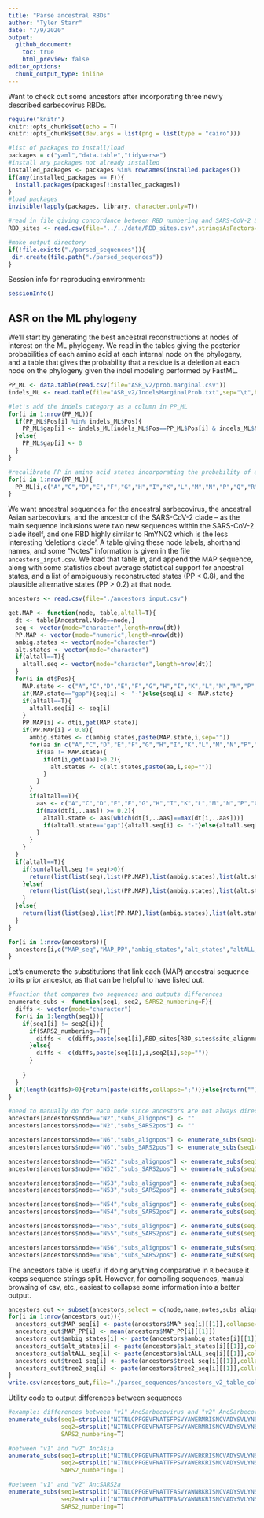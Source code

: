 ```yaml
---
title: "Parse ancestral RBDs"
author: "Tyler Starr"
date: "7/9/2020"
output:
  github_document:
    toc: true
    html_preview: false
editor_options: 
  chunk_output_type: inline
---
```


Want to check out some ancestors after incorporating three newly described sarbecovirus RBDs.

```r
require("knitr")
knitr::opts_chunk$set(echo = T)
knitr::opts_chunk$set(dev.args = list(png = list(type = "cairo")))

#list of packages to install/load
packages = c("yaml","data.table","tidyverse")
#install any packages not already installed
installed_packages <- packages %in% rownames(installed.packages())
if(any(installed_packages == F)){
  install.packages(packages[!installed_packages])
}
#load packages
invisible(lapply(packages, library, character.only=T))

#read in file giving concordance between RBD numbering and SARS-CoV-2 Spike numbering, along with other possibly interesting annotations
RBD_sites <- read.csv(file="../../data/RBD_sites.csv",stringsAsFactors=F)

#make output directory
if(!file.exists("./parsed_sequences")){
 dir.create(file.path("./parsed_sequences"))
}
```

Session info for reproducing environment:
```r
sessionInfo()
```

## ASR on the ML phylogeny

We'll start by generating the best ancestral reconstructions at nodes of interest on the ML phylogeny. We read in the tables giving the posterior probabilities of each amino acid at each internal node on the phylogeny, and a table that gives the probability that a residue is a deletion at each node on the phylogeny given the indel modeling performed by FastML.



```r
PP_ML <- data.table(read.csv(file="ASR_v2/prob.marginal.csv"))
indels_ML <- read.table(file="ASR_v2/IndelsMarginalProb.txt",sep="\t",header=T)

#let's add the indels category as a column in PP_ML
for(i in 1:nrow(PP_ML)){
  if(PP_ML$Pos[i] %in% indels_ML$Pos){
    PP_ML$gap[i] <- indels_ML[indels_ML$Pos==PP_ML$Pos[i] & indels_ML$Node==PP_ML$Ancestral.Node[i],"Prob_Of_Indel"]
  }else{
    PP_ML$gap[i] <- 0
  }
}

#recalibrate PP in amino acid states incorporating the probability of a gap character -- that is, such that rowSum is always 1
for(i in 1:nrow(PP_ML)){
  PP_ML[i,c("A","C","D","E","F","G","H","I","K","L","M","N","P","Q","R","S","T","V","W","Y")] <- PP_ML[i,c("A","C","D","E","F","G","H","I","K","L","M","N","P","Q","R","S","T","V","W","Y")]*(1-PP_ML[i,gap])
}

```

We want ancestral sequences for the ancestral sarbecovirus, the ancestral Asian sarbecoviurs, and the ancestor of the SARS-CoV-2 clade -- as the main sequence inclusions were two new sequences within the SARS-CoV-2 clade itself, and one RBD highly similar to RmYN02 which is the less interesting 'deletions clade'. A table giving these node labels, shorthand names, and some "Notes" information is given in the file `ancestors_input.csv`. We load that table in, and append the MAP sequence, along with some statistics about average statistical support for ancestral states, and a list of ambiguously reconstructed states (PP < 0.8), and the plausible alternative states (PP > 0.2) at that node.

```r
ancestors <- read.csv(file="./ancestors_input.csv")

get.MAP <- function(node, table,altall=T){
  dt <- table[Ancestral.Node==node,]
  seq <- vector(mode="character",length=nrow(dt))
  PP.MAP <- vector(mode="numeric",length=nrow(dt))
  ambig.states <- vector(mode="character")
  alt.states <- vector(mode="character")
  if(altall==T){
    altall.seq <- vector(mode="character",length=nrow(dt))
  }
  for(i in dt$Pos){
    MAP.state <- c("A","C","D","E","F","G","H","I","K","L","M","N","P","Q","R","S","T","V","W","Y","gap")[which(dt[i,c("A","C","D","E","F","G","H","I","K","L","M","N","P","Q","R","S","T","V","W","Y","gap")]==max(dt[i,c("A","C","D","E","F","G","H","I","K","L","M","N","P","Q","R","S","T","V","W","Y","gap")]))]
    if(MAP.state=="gap"){seq[i] <- "-"}else{seq[i] <- MAP.state}
    if(altall==T){
      altall.seq[i] <- seq[i]
    }
    PP.MAP[i] <- dt[i,get(MAP.state)]
    if(PP.MAP[i] < 0.8){
      ambig.states <- c(ambig.states,paste(MAP.state,i,sep=""))
      for(aa in c("A","C","D","E","F","G","H","I","K","L","M","N","P","Q","R","S","T","V","W","Y","gap")){
        if(aa != MAP.state){
          if(dt[i,get(aa)]>0.2){
            alt.states <- c(alt.states,paste(aa,i,sep=""))
          }
        }
      }
      if(altall==T){
        aas <- c("A","C","D","E","F","G","H","I","K","L","M","N","P","Q","R","S","T","V","W","Y","gap")[c("A","C","D","E","F","G","H","I","K","L","M","N","P","Q","R","S","T","V","W","Y","gap") != MAP.state]
        if(max(dt[i,..aas]) >= 0.2){
          altall.state <- aas[which(dt[i,..aas]==max(dt[i,..aas]))]
          if(altall.state=="gap"){altall.seq[i] <- "-"}else{altall.seq[i] <- altall.state}
        }
      }
    }
  }
  if(altall==T){
    if(sum(altall.seq != seq)>0){
      return(list(list(seq),list(PP.MAP),list(ambig.states),list(alt.states),list(altall.seq)))
    }else{
      return(list(list(seq),list(PP.MAP),list(ambig.states),list(alt.states),list(NA)))
    }
  }else{
    return(list(list(seq),list(PP.MAP),list(ambig.states),list(alt.states)))
  }
}

for(i in 1:nrow(ancestors)){
  ancestors[i,c("MAP_seq","MAP_PP","ambig_states","alt_states","altALL_seq")] <- get.MAP(node=ancestors[i,"node"],table=PP_ML)
}

```

Let's enumerate the substitutions that link each (MAP) ancestral sequence to its prior ancestor, as that can be helpful to have listed out.

```r
#function that compares two sequences and outputs differences
enumerate_subs <- function(seq1, seq2, SARS2_numbering=F){
  diffs <- vector(mode="character")
  for(i in 1:length(seq1)){
    if(seq1[i] != seq2[i]){
      if(SARS2_numbering==T){
        diffs <- c(diffs,paste(seq1[i],RBD_sites[RBD_sites$site_alignment==i,"site_SARS2"],seq2[i],sep=""))
      }else{
        diffs <- c(diffs,paste(seq1[i],i,seq2[i],sep=""))
      }
      
    }
  }
  if(length(diffs)>0){return(paste(diffs,collapse=";"))}else{return("")}
}

#need to manually do for each node since ancestors are not always directly above one another in the table
ancestors[ancestors$node=="N2","subs_alignpos"] <- ""
ancestors[ancestors$node=="N2","subs_SARS2pos"] <- ""

ancestors[ancestors$node=="N6","subs_alignpos"] <- enumerate_subs(seq1=ancestors[ancestors$node=="N2","MAP_seq"][[1]],seq2=ancestors[ancestors$node=="N6","MAP_seq"][[1]])
ancestors[ancestors$node=="N6","subs_SARS2pos"] <- enumerate_subs(seq1=ancestors[ancestors$node=="N2","MAP_seq"][[1]],seq2=ancestors[ancestors$node=="N6","MAP_seq"][[1]],SARS2_numbering=T)

ancestors[ancestors$node=="N52","subs_alignpos"] <- enumerate_subs(seq1=ancestors[ancestors$node=="N6","MAP_seq"][[1]],seq2=ancestors[ancestors$node=="N52","MAP_seq"][[1]])
ancestors[ancestors$node=="N52","subs_SARS2pos"] <- enumerate_subs(seq1=ancestors[ancestors$node=="N6","MAP_seq"][[1]],seq2=ancestors[ancestors$node=="N52","MAP_seq"][[1]],SARS2_numbering=T)

ancestors[ancestors$node=="N53","subs_alignpos"] <- enumerate_subs(seq1=ancestors[ancestors$node=="N52","MAP_seq"][[1]],seq2=ancestors[ancestors$node=="N53","MAP_seq"][[1]])
ancestors[ancestors$node=="N53","subs_SARS2pos"] <- enumerate_subs(seq1=ancestors[ancestors$node=="N52","MAP_seq"][[1]],seq2=ancestors[ancestors$node=="N53","MAP_seq"][[1]],SARS2_numbering=T)

ancestors[ancestors$node=="N54","subs_alignpos"] <- enumerate_subs(seq1=ancestors[ancestors$node=="N53","MAP_seq"][[1]],seq2=ancestors[ancestors$node=="N54","MAP_seq"][[1]])
ancestors[ancestors$node=="N54","subs_SARS2pos"] <- enumerate_subs(seq1=ancestors[ancestors$node=="N53","MAP_seq"][[1]],seq2=ancestors[ancestors$node=="N54","MAP_seq"][[1]],SARS2_numbering=T)

ancestors[ancestors$node=="N55","subs_alignpos"] <- enumerate_subs(seq1=ancestors[ancestors$node=="N54","MAP_seq"][[1]],seq2=ancestors[ancestors$node=="N55","MAP_seq"][[1]])
ancestors[ancestors$node=="N55","subs_SARS2pos"] <- enumerate_subs(seq1=ancestors[ancestors$node=="N54","MAP_seq"][[1]],seq2=ancestors[ancestors$node=="N55","MAP_seq"][[1]],SARS2_numbering=T)

ancestors[ancestors$node=="N56","subs_alignpos"] <- enumerate_subs(seq1=ancestors[ancestors$node=="N55","MAP_seq"][[1]],seq2=ancestors[ancestors$node=="N56","MAP_seq"][[1]])
ancestors[ancestors$node=="N56","subs_SARS2pos"] <- enumerate_subs(seq1=ancestors[ancestors$node=="N55","MAP_seq"][[1]],seq2=ancestors[ancestors$node=="N56","MAP_seq"][[1]],SARS2_numbering=T)

```

The ancestors table is useful if doing anything comparative in `R` because it keeps sequence strings split. However, for compiling sequences, manual browsing of csv, etc., easiest to collapse some information into a better output.

```r
ancestors_out <- subset(ancestors,select = c(node,name,notes,subs_alignpos,subs_SARS2pos))
for(i in 1:nrow(ancestors_out)){
  ancestors_out$MAP_seq[i] <- paste(ancestors$MAP_seq[i][[1]],collapse="")
  ancestors_out$MAP_PP[i] <- mean(ancestors$MAP_PP[i][[1]])
  ancestors_out$ambig_states[i] <- paste(ancestors$ambig_states[i][[1]],collapse=";")
  ancestors_out$alt_states[i] <- paste(ancestors$alt_states[i][[1]],collapse=";")
  ancestors_out$altALL_seq[i] <- paste(ancestors$altALL_seq[i][[1]],collapse="")
  ancestors_out$tree1_seq[i] <- paste(ancestors$tree1_seq[i][[1]],collapse="")
  ancestors_out$tree2_seq[i] <- paste(ancestors$tree2_seq[i][[1]],collapse="")
}
write.csv(ancestors_out,file="./parsed_sequences/ancestors_v2_table_collapsed.csv", quote=F, row.names=F)


```

Utility code to output differences between sequences

```r
#example: differences between "v1" AncSarbecovirus and "v2" AncSarbecovirus
enumerate_subs(seq1=strsplit("NITNLCPFGEVFNATSFPSVYAWERMRISNCVADYSVLYNSSSSFSTFKCYGVSPTKLNDLCFSSVYADYFVVKGDDVRQIAPAQTGVIADYNYKLPDDFTGCVIAWNTNSLDSSS--GNNFFYRLFRHGKIKPYERDISNVLYNPAGGTCSSIEGLNCYKPLKSYGFTPTSGVGYQPYRVVVLSFELLNAPATVCGPKQST",split="")[[1]],
               seq2=strsplit("NITNLCPFGEVFNATSFPSVYAWERMRISNCVADYSVLYNSSSSFSTFKCYGVSPTKLNDLCFSSVYADYFVVKGDDVRQIAPAQTGVIADYNYKLPDDFTGCVLAWNTNSLDSSS--GNNFYYRLFRHGKIKPYERDISNVLYNPAGGTCSSIEGLNCYEPLKSYGFTPTAGVGYQPYRVVVLSFELLNAPATVCGPKQST",split="")[[1]],
               SARS2_numbering=T)

#between "v1" and "v2" AncAsia
enumerate_subs(seq1=strsplit("NITNLCPFGEVFNATTFPSVYAWERKRISNCVADYSVLYNST-SFSTFKCYGVSPTKLNDLCFSNVYADSFVVKGDDVRQIAPGQTGVIADYNYKLPDDFTGCVIAWNTNNLDSSSSGNYNYLYRLFRHSKLKPFERDISNEIYSPGGQPCSGVEGFNCYYPLQSYGFHPTTGVGYQPYRVVVLSFELLNAPATVCGPKLST",split="")[[1]],
               seq2=strsplit("NITNLCPFGEVFNATTFPSVYAWERKRISNCVADYSVLYNST-SFSTFKCYGVSPTKLNDLCFSSVYADSFVVKGDDVRQIAPGQTGVIADYNYKLPDDFTGCVLAWNTNNQDSSSSGNYNYYYRLFRHSKLKPFERDISNEIYSPGGQPCSSVEGFNCYYPLKSYGFYPTAGVGYQPYRVVVLSFELLNAPATVCGPKLST",split="")[[1]],
               SARS2_numbering=T)

#between "v1" and "v2" AncSARS2a
enumerate_subs(seq1=strsplit("NITNLCPFGEVFNATTFASVYAWNRKRISNCVADYSVLYNST-SFSTFKCYGVSPTKLNDLCFTNVYADSFVVKGDEVRQIAPGQTGVIADYNYKLPDDFTGCVIAWNSNNLDSKTGGNYNYLYRLFRKSKLKPFERDISTEIYQAGSTPCNGVEGFNCYYPLQSYGFHPTTGVGYQPYRVVVLSFELLNAPATVCGPKLST",split="")[[1]],
               seq2=strsplit("NITNLCPFGEVFNATTFASVYAWNRKRISNCVADYSVLYNST-SFSTFKCYGVSPTKLNDLCFTNVYADSFVVKGDEVRQIAPGQTGVIADYNYKLPDDFTGCVIAWNSNNQDASTSGNYNYYYRLFRKSKLKPFERDISNEIYQAGSQPCSSVEGFNCYYPLKSYGFYPTAGVGYQPYRVVVLSFELLNAPATVCGPKLST",split="")[[1]],
               SARS2_numbering=T)

```
